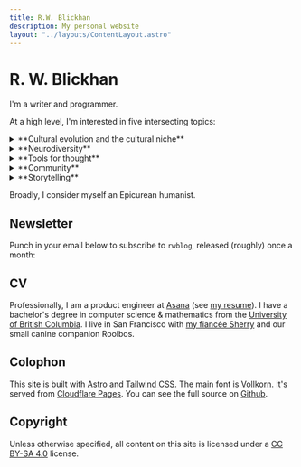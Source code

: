 ```yaml
---
title: R.W. Blickhan
description: My personal website
layout: "../layouts/ContentLayout.astro"
---
```


# R. W. Blickhan

I'm a writer and programmer.

At a high level, I'm interested in five intersecting topics:

<details>
    <summary>**Cultural evolution and the cultural niche**</summary>
    *The Secrets of Our Success* took my head off and screwed it on slightly different.
    As a result, I've been deeply impacted by cultural and biological anthropology.
    - How does culture broadly impact our day-to-day life? How does it impact our tool use, our relationships, our thought?
    - How do cultures differ across space and time? How does culture change over time and why?
    - How can we use knowledge of cultural evolution and socialization to our advantage?
</details>
<details>
    <summary>**Neurodiversity**</summary>
    I am bipolar and consider myself neurodivergent.
    - How does neurodivergence and mental illness affect my life and others' lives?
    - How have neurodiversity and neurodivergent individuals impacted history and culture?
    - How do we build tools and form practices to support neurodivergent individuals?
</details>
<details>
    <summary>**Tools for thought**</summary>
    I keep a [reading list](/misc/tools-for-thought-reading-recs) of my favorite writers working in this space.
    - How do we build more "bicycles for the mind"?
    - What are novel ways of interacting with our computers?
    - How do we make it easier to write clean, correct code?
</details>
<details>
    <summary>**Community**</summary>
    - How do we generate conviviality and "scenius"?
    - How do communities differ from markets?
    - How can we use Dunbar's number to our advantage?
</details>
<details>
    <summary>**Storytelling**</summary>
    - Why do we tell stories?
    - How do good stories "work"?
    - How do we intentionally practice storytelling?
</details>

Broadly, I consider myself an Epicurean humanist.

## Newsletter

Punch in your email below to subscribe to `rwblog`, released (roughly) once a month:


<Email />

## CV

Professionally, I am a product engineer at [Asana](https://asana.com/) (see [my resume](/resume.pdf)).
I have a bachelor's degree in computer science & mathematics from the [University of British Columbia](https://www.ubc.ca/).
I live in San Francisco with [my fiancée Sherry](http://sherryyuan.me) and our small canine companion Rooibos.

## Colophon

This site is built with [Astro](https://astro.build) and [Tailwind CSS](https://tailwindcss.com).
The main font is [Vollkorn](http://vollkorn-typeface.com).
It's served from [Cloudflare Pages](https://pages.cloudflare.com).
You can see the full source on [Github](https://github.com/rwblickhan/astro-rwblickhan.org).

## Copyright

Unless otherwise specified, all content on this site is licensed under a [CC BY-SA 4.0](https://creativecommons.org/licenses/by-sa/4.0/) license.
